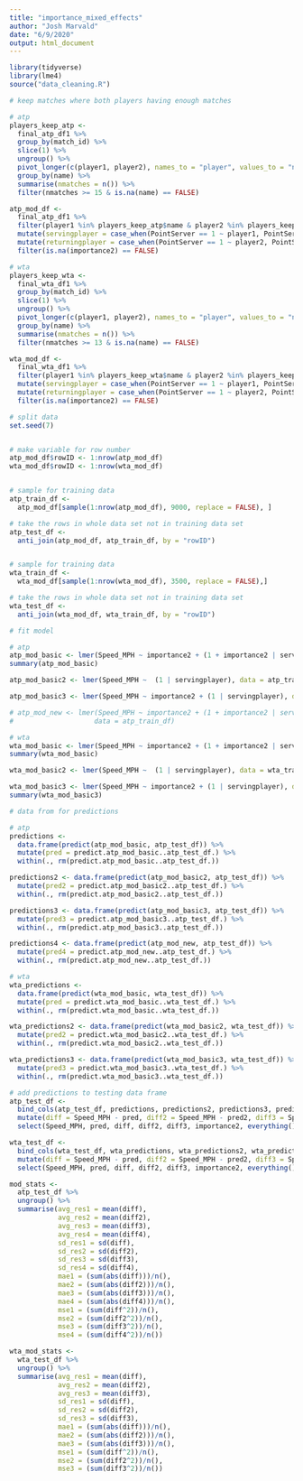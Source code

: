 ```yaml
---
title: "importance_mixed_effects"
author: "Josh Marvald"
date: "6/9/2020"
output: html_document
---
```


```r
library(tidyverse)
library(lme4)
source("data_cleaning.R")
```

```r
# keep matches where both players having enough matches

# atp
players_keep_atp <- 
  final_atp_df1 %>% 
  group_by(match_id) %>%
  slice(1) %>%
  ungroup() %>%
  pivot_longer(c(player1, player2), names_to = "player", values_to = "name") %>%
  group_by(name) %>%
  summarise(nmatches = n()) %>%
  filter(nmatches >= 15 & is.na(name) == FALSE)

atp_mod_df <- 
  final_atp_df1 %>% 
  filter(player1 %in% players_keep_atp$name & player2 %in% players_keep_atp$name) %>% 
  mutate(servingplayer = case_when(PointServer == 1 ~ player1, PointServer == 2 ~ player2)) %>%
  mutate(returningplayer = case_when(PointServer == 1 ~ player2, PointServer == 2 ~ player1)) %>%
  filter(is.na(importance2) == FALSE)

# wta
players_keep_wta <- 
  final_wta_df1 %>% 
  group_by(match_id) %>%
  slice(1) %>%
  ungroup() %>%
  pivot_longer(c(player1, player2), names_to = "player", values_to = "name") %>%
  group_by(name) %>%
  summarise(nmatches = n()) %>%
  filter(nmatches >= 13 & is.na(name) == FALSE)

wta_mod_df <- 
  final_wta_df1 %>% 
  filter(player1 %in% players_keep_wta$name & player2 %in% players_keep_wta$name) %>% 
  mutate(servingplayer = case_when(PointServer == 1 ~ player1, PointServer == 2 ~ player2)) %>%
  mutate(returningplayer = case_when(PointServer == 1 ~ player2, PointServer == 2 ~ player1)) %>%
  filter(is.na(importance2) == FALSE)
```


```r
# split data
set.seed(7) 


# make variable for row number
atp_mod_df$rowID <- 1:nrow(atp_mod_df)
wta_mod_df$rowID <- 1:nrow(wta_mod_df)


# sample for training data
atp_train_df <- 
  atp_mod_df[sample(1:nrow(atp_mod_df), 9000, replace = FALSE), ]

# take the rows in whole data set not in training data set
atp_test_df <-
  anti_join(atp_mod_df, atp_train_df, by = "rowID")


# sample for training data
wta_train_df <-
  wta_mod_df[sample(1:nrow(wta_mod_df), 3500, replace = FALSE),]

# take the rows in whole data set not in training data set
wta_test_df <-
  anti_join(wta_mod_df, wta_train_df, by = "rowID")

```


```r
# fit model

# atp
atp_mod_basic <- lmer(Speed_MPH ~ importance2 + (1 + importance2 | servingplayer), data = atp_train_df)
summary(atp_mod_basic)

atp_mod_basic2 <- lmer(Speed_MPH ~  (1 | servingplayer), data = atp_train_df)

atp_mod_basic3 <- lmer(Speed_MPH ~ importance2 + (1 | servingplayer), data = atp_train_df)

# atp_mod_new <- lmer(Speed_MPH ~ importance2 + (1 + importance2 | servingplayer) + (1 + importance2 | returningplayer),
#                    data = atp_train_df)

# wta
wta_mod_basic <- lmer(Speed_MPH ~ importance2 + (1 + importance2 | servingplayer), data = wta_train_df)
summary(wta_mod_basic)

wta_mod_basic2 <- lmer(Speed_MPH ~  (1 | servingplayer), data = wta_train_df)

wta_mod_basic3 <- lmer(Speed_MPH ~ importance2 + (1 | servingplayer), data = wta_train_df)
summary(wta_mod_basic3)
```


```r
# data from for predictions

# atp
predictions <- 
  data.frame(predict(atp_mod_basic, atp_test_df)) %>%
  mutate(pred = predict.atp_mod_basic..atp_test_df.) %>%
  within(., rm(predict.atp_mod_basic..atp_test_df.))

predictions2 <- data.frame(predict(atp_mod_basic2, atp_test_df)) %>%
  mutate(pred2 = predict.atp_mod_basic2..atp_test_df.) %>%
  within(., rm(predict.atp_mod_basic2..atp_test_df.))

predictions3 <- data.frame(predict(atp_mod_basic3, atp_test_df)) %>%
  mutate(pred3 = predict.atp_mod_basic3..atp_test_df.) %>%
  within(., rm(predict.atp_mod_basic3..atp_test_df.))

predictions4 <- data.frame(predict(atp_mod_new, atp_test_df)) %>%
  mutate(pred4 = predict.atp_mod_new..atp_test_df.) %>%
  within(., rm(predict.atp_mod_new..atp_test_df.))

# wta 
wta_predictions <- 
  data.frame(predict(wta_mod_basic, wta_test_df)) %>%
  mutate(pred = predict.wta_mod_basic..wta_test_df.) %>%
  within(., rm(predict.wta_mod_basic..wta_test_df.))

wta_predictions2 <- data.frame(predict(wta_mod_basic2, wta_test_df)) %>%
  mutate(pred2 = predict.wta_mod_basic2..wta_test_df.) %>%
  within(., rm(predict.wta_mod_basic2..wta_test_df.))

wta_predictions3 <- data.frame(predict(wta_mod_basic3, wta_test_df)) %>%
  mutate(pred3 = predict.wta_mod_basic3..wta_test_df.) %>%
  within(., rm(predict.wta_mod_basic3..wta_test_df.))

# add predictions to testing data frame
atp_test_df <-
  bind_cols(atp_test_df, predictions, predictions2, predictions3, predictions4) %>%
  mutate(diff = Speed_MPH - pred, diff2 = Speed_MPH - pred2, diff3 = Speed_MPH - pred3, diff4 = Speed_MPH - pred4) %>%
  select(Speed_MPH, pred, diff, diff2, diff3, importance2, everything())

wta_test_df <-
  bind_cols(wta_test_df, wta_predictions, wta_predictions2, wta_predictions3) %>%
  mutate(diff = Speed_MPH - pred, diff2 = Speed_MPH - pred2, diff3 = Speed_MPH - pred3) %>%
  select(Speed_MPH, pred, diff, diff2, diff3, importance2, everything())

```


```r
mod_stats <-
  atp_test_df %>%
  ungroup() %>%
  summarise(avg_res1 = mean(diff),
            avg_res2 = mean(diff2),
            avg_res3 = mean(diff3),
            avg_res4 = mean(diff4),
            sd_res1 = sd(diff),
            sd_res2 = sd(diff2),
            sd_res3 = sd(diff3),
            sd_res4 = sd(diff4),
            mae1 = (sum(abs(diff)))/n(),
            mae2 = (sum(abs(diff2)))/n(),
            mae3 = (sum(abs(diff3)))/n(),
            mae4 = (sum(abs(diff4)))/n(),
            mse1 = (sum(diff^2))/n(),
            mse2 = (sum(diff2^2))/n(),
            mse3 = (sum(diff3^2))/n(),
            mse4 = (sum(diff4^2))/n())

wta_mod_stats <-
  wta_test_df %>%
  ungroup() %>%
  summarise(avg_res1 = mean(diff),
            avg_res2 = mean(diff2),
            avg_res3 = mean(diff3),
            sd_res1 = sd(diff),
            sd_res2 = sd(diff2),
            sd_res3 = sd(diff3),
            mae1 = (sum(abs(diff)))/n(),
            mae2 = (sum(abs(diff2)))/n(),
            mae3 = (sum(abs(diff3)))/n(),
            mse1 = (sum(diff^2))/n(),
            mse2 = (sum(diff2^2))/n(),
            mse3 = (sum(diff3^2))/n())

```


